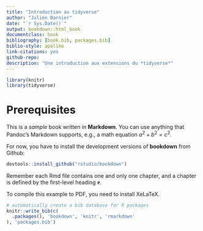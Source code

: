 ```yaml
--- 
title: "Introduction au tidyverse"
author: "Julien Barnier"
date: "`r Sys.Date()`"
output: bookdown::html_book
documentclass: book
bibliography: [book.bib, packages.bib]
biblio-style: apalike
link-citations: yes
github-repo: 
description: "Une introduction aux extensions du *tidyverse*"
---
```


```r
library(knitr)
library(tidyverse)
```


# Prerequisites

This is a _sample_ book written in **Markdown**. You can use anything that Pandoc's Markdown supports, e.g., a math equation $a^2 + b^2 = c^2$.

For now, you have to install the development versions of **bookdown** from Github:

```r
devtools::install_github("rstudio/bookdown")
```

Remember each Rmd file contains one and only one chapter, and a chapter is defined by the first-level heading `#`.

To compile this example to PDF, you need to install XeLaTeX.

```r
# automatically create a bib database for R packages
knitr::write_bib(c(
  .packages(), 'bookdown', 'knitr', 'rmarkdown'
), 'packages.bib')
```
